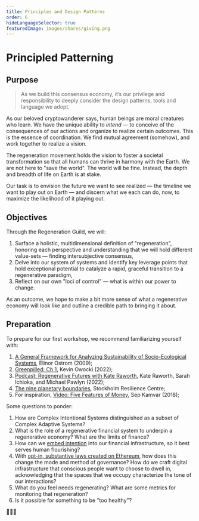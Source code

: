 ```yaml
---
title: Principles and Design Patterns
order: 6
hideLanguageSelector: true
featuredImage: images/shares/giving.png
---
```


# Principled Patterning

## Purpose

> As we build this consensus economy, it’s our privilege and responsibility to deeply consider the design patterns, tools and language we adopt.

As our beloved cryptowanderer says, human beings are moral creatures who learn. We have the unique ability to *intend* — to conceive of the consequences of our actions and organize to realize certain outcomes. This is the essence of coordination. We find mutual agreement (somehow), and work together to realize a vision. 

The regeneration movement holds the vision to foster a societal transformation so that all humans can thrive in harmony with the Earth. We are not here to "save the world". The world will be fine. Instead, the depth and breadth of life on Earth is at stake.

Our task is to envision the future we want to see realized — the timeline we want to play out on Earth — and discern what we each can do, now, to maximize the likelihood of it playing out.

## Objectives

Through the Regeneration Guild, we will: 

1. Surface a holistic, multidimensional definition of "regeneration", honoring each perspective and understanding that we will hold different value-sets — finding intersubjective consensus,
2. Delve into our system of systems and identify key leverage points that hold exceptional potential to catalyze a rapid, graceful transition to a regenerative paradigm,
3. Reflect on our own "loci of control" — what is within our power to change.

As an outcome, we hope to make a bit more sense of what a regenerative economy will look like and outline a credible path to bringing it about. 

## Preparation

To prepare for our first workshop, we recommend familiarizing yourself with:

1. [A General Framework for Analyzing Sustainability of Socio-Ecological Systems](https://www.semanticscholar.org/paper/A-General-Framework-for-Analyzing-Sustainability-of-Ostrom/39c3a529768cd7fe77e178cae10377085c84cfc8), Elinor Ostrom (2009);
2. [Greenpilled: Ch 1](https://greenpill.party/preview.pdf), Kevin Owocki (2022);
3. [Podcast: Regenerative Futures with Kate Raworth](https://www.flourish-book.com/flourishsystemschange-podcast/regenerative-futures), Kate Raworth, Sarah Ichioka, and Michael Pawlyn (2022);
4. [The nine planetary boundaries](https://www.stockholmresilience.org/research/planetary-boundaries/the-nine-planetary-boundaries.html), Stockholm Resilience Centre;
5. For inspiration, [Video: Five Features of Money](https://www.youtube.com/watch?v=rAL3L4-7r0M), Sep Kamvar (2018);

Some questions to ponder:

1. How are Complex Intentional Systems distinguished as a subset of Complex Adaptive Systems?
2. What is the role of a regenerative financial system to underpin a regenerative economy? What are the limits of finance?
3. How can we [embed intention](https://hackernoon.com/policy-proposals-for-crypto-protocols-to-make-them-less-dystopic-and-more-inclusive) into our financial infrastructure, so it best serves human flourishing?
4. With [opt-in, substantive laws created on Ethereum](/learn/module-1/dreamers/#learning-the-language), how does this change the mode and method of governance? How do we craft digital infrastructure that conscious people want to choose to dwell in, acknowledging that the spaces that we occupy characterize the tone of our interactions?
5. What do you feel needs regenerating? What are some metrics for monitoring that regeneration?
6. Is it possible for something to be "too healthy"?

🙏🌱💚

